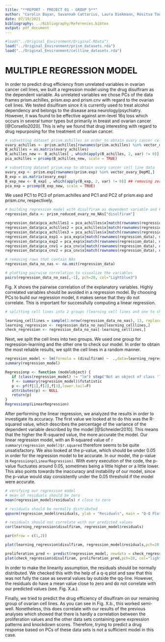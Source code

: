 ```yaml
---
title: "**REPORT - PROJECT 01 - GROUP 5**"
author: "Carolin Bayan, Savannah Cattarius, Laura Diekmann, Rositsa Todorovska"
date: 07/19/2021
bibliography: ../Bibliography/References.bibtex
output: pdf_document
---
```



```r
#load("../Original_Environment/Original.RData")
load("../Original_Environment/prism_datasets.rda")
load("../Original_Environment/cellline_datasets.rda")
```

# MULTIPLE REGRESSION MODEL

In order to predict drug efficiency from unrelated variables in ovarian cancer cell lines, we built a regression model using the drug disulfiram as the dependent variable. As unrelated variables we chose PCs of the data frames prism.achilles, prism.exp and prism.cnv with regard to the ovarian cell lines. 
We tested disulfiram since it is currently used to treat alcohol dependency and belongs to the disease area neurology/psychiatry. However, it was found to be effective against arm-level 16q loss which occurs in several tumor types but primarily in breast and ovarian cancer [@Corsello2020]. This is why we found that drug interesting with regard to drug repurposing for the treatment of ovarian cancer.

```r

# subsetting dataset prism.achilles in order to obtain ovary cancer cell line data 
ovary_achilles <- prism.achilles[rownames(prism.achilles) %in% vector_ovary_DepMI,]
B_achilles = as.matrix(ovary_achilles)
B_achilles_new <- B_achilles[ , which(apply(B_achilles, 2, var) != 0)] ## removing zero variance values
pca_achilles = prcomp(B_achilles_new, scale = TRUE)

# subsetting dataset prism.exp to obtain ovary cancer cell line data
ovary_exp <- prism.exp[rownames(prism.exp) %in% vector_ovary_DepMI,]
B_exp = as.matrix(ovary_exp)
B_exp_new <- B_exp[ , which(apply(B_exp, 2, var) != 0)] ## removing zero variance values
pca_exp = prcomp(B_exp_new, scale = TRUE)
```

We used PC1 to PC3 of prism.achilles and PC1 and PC2 of prism.exp and prism.cnv, respectively. 

```r

# building regression model with disulfiram as dependent variable and PCs as independent variables
regression_data <- prism_reduced_ovary_no_NAs["disulfiram"]

regression_data$pca_achilles1 = pca_achilles$x[match(rownames(regression_data), names(pca_achilles$x[,1])),1]
regression_data$pca_achilles2 = pca_achilles$x[match(rownames(regression_data), names(pca_achilles$x[,2])),2]
regression_data$pca_achilles3 = pca_achilles$x[match(rownames(regression_data), names(pca_achilles$x[,3])),3]
regression_data$pca_exp1 = pca_exp$x[match(rownames(regression_data), names(pca_exp$x[,1])),1]
regression_data$pca_exp2 = pca_exp$x[match(rownames(regression_data), names(pca_exp$x[,2])),2]
regression_data$pca_cnv1 = pca_cnv$x[match(rownames(regression_data), names(pca_cnv$x[,1])),1]
regression_data$pca_cnv2 = pca_cnv$x[match(rownames(regression_data), names(pca_cnv$x[,2])),2]

# removing rows that contain NAs 
regression_data_no_nas <- na.omit(regression_data)
```


```r
# plotting pairwise correlation to visualize the variables
pairs(regression_data_no_nas[,-1], pch=20, col="Lightblue3")
```

Fig. X shows the pairwise correlation of the explanatory variables. Highly correlated variables should be avoided in a regression model. By choosing PCs to build our regression model, it makes sense that they do not correlate. This is important for successfully computing a linear regression. 

```r
# splitting cell lines into 2 groups (learning cell lines and one to check our model)

learning_celllines = sample(1:nrow(regression_data_no_nas), 13, replace = F)
learning_regression <- regression_data_no_nas[learning_celllines,]
check_regression <- regression_data_no_nas[-learning_celllines,]
```
Next, we split the cell lines into two groups. We used one group for regression-learning and the other one to check our model. In order to obtain the most reliable results, we split the cell lines in a random manner. 

```r
regression_model <- lm(formula = (disulfiram) ~  .,data=learning_regression)
summary(regression_model)
```

```r
Regressionp <- function (modelobject) {
   if (class(regression_model) != "lm") stop("Not an object of class 'lm' ")
   f <- summary(regression_model)$fstatistic
   p <- pf(f[1],f[2],f[3],lower.tail=F)
   attributes(p) <- NULL
   return(p)
}
Regressionp(LinearRegression)
```

After performing the linear regression, we analyzed the results in order to investigate its accuracy. The first value we looked at to do this was the R-squared value, which describes the percentage of the variance of the dependent variable described by the model [@Schneider2010]. This means that the higher the R-squared value, the more accurate the model. Our linear regression model, with an R-squared value of `r summary(regression_model)$r.squared` therefore seems to be quite unsatisfactory. We also looked at the p-value, which should be under 0.05 in order for the regression model to be accurate. In our model, the p-value is `Regressionp(LinearRegression)`. With every execution of the code, the p-value fluctuates around 0.05, sometimes being a little higher or a little lower. This also points towards the inaccuracy and instability of our model, since the p-value would stay consistently under the 0.05 threshold if the model were accurate. 

```r
# verifying our regression model
# mean of residuals should be zero 
mean(regression_model$residuals) # close to zero

# residuals should be normally distributed
qqnorm(regression_model$residuals, ylab = "Residuals", main = "Q-Q Plot residuals" );qqline(regression_model$residuals) # not really

# residuals should not correlate with our predicted values 
cor(learning_regression$disulfiram, regression_model$residuals)
```

```r

par(mfrow = c(1,2))

plot(learning_regression$disulfiram, regression_model$residuals,pch=20, col="lightblue3", xlab = "Control", ylab = "Residuals", cex.lab = 0.75);abline(0,0, col="red")

proliferation_pred <- predict(regression_model, newdata = check_regression)
plot(check_regression$disulfiram, proliferation_pred,pch=20, col="lightblue3", xlab = "Real values", ylab = "Predicted values", cex.lab = 0.75);abline(0,1,col="red" )

```

In order to make the linearity assumption, the residuals should be normally distributed. We checked this with the help of a q-q plot and saw that this was not fully the case as several values lay outside the qq-line. However, the residuals do have a mean value close to zero and do not correlate with our predicted values (see. Fig. X.a.).

Finally, we tried to predict the drug efficiency of disulfiram on our remaining group of ovarian cell lines. As you can see in Fig. X.b., this worked semi-well. Nonetheless, this does correlate with our results of the previous analyses which showed that there is hardly a correlation between the proliferation values and the other data sets containing gene expression patterns and knockdown scores. Therefore, trying to predict a drug response based on PCs of these data sets is not a sufficient model in this case. 


